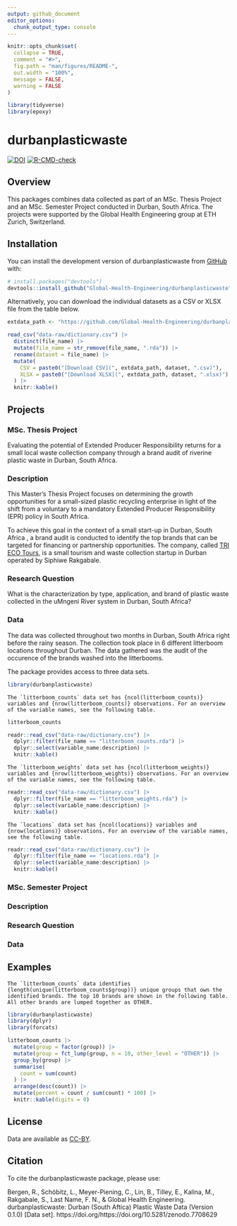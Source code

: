```yaml
---
output: github_document
editor_options: 
  chunk_output_type: console
---
```


<!-- README.md is generated from README.Rmd. Please edit that file -->

```r
knitr::opts_chunk$set(
  collapse = TRUE,
  comment = "#>",
  fig.path = "man/figures/README-",
  out.width = "100%",
  message = FALSE,
  warning = FALSE
)

library(tidyverse)
library(epoxy)
```

# durbanplasticwaste

<!-- badges: start -->
[![DOI](https://zenodo.org/badge/604573987.svg)](https://zenodo.org/badge/latestdoi/604573987)
[![R-CMD-check](https://github.com/Global-Health-Engineering/durbanplasticwaste/actions/workflows/R-CMD-check.yaml/badge.svg)](https://github.com/Global-Health-Engineering/durbanplasticwaste/actions/workflows/R-CMD-check.yaml)
<!-- badges: end -->

## Overview

This packages combines data collected as part of an MSc. Thesis Project and an 
MSc. Semester Project conducted in Durban, South Africa. The projects were 
supported by the Global Health Engineering group at ETH Zurich, Switzerland.

## Installation

You can install the development version of durbanplasticwaste 
from [GitHub](https://github.com/) with:

``` r
# install.packages("devtools")
devtools::install_github("Global-Health-Engineering/durbanplasticwaste")
```

Alternatively, you can download the individual datasets as a CSV or XLSX file 
from the table below.

```r

extdata_path <- "https://github.com/Global-Health-Engineering/durbanplasticwaste/raw/main/inst/extdata/"

read_csv("data-raw/dictionary.csv") |> 
  distinct(file_name) |> 
  mutate(file_name = str_remove(file_name, ".rda")) |> 
  rename(dataset = file_name) |> 
  mutate(
    CSV = paste0("[Download CSV](", extdata_path, dataset, ".csv)"),
    XLSX = paste0("[Download XLSX](", extdata_path, dataset, ".xlsx)")
  ) |> 
  knitr::kable()

```

## Projects

### MSc. Thesis Project

Evaluating the potential of Extended Producer Responsibility returns for a small
local waste collection company through a brand audit of riverine plastic waste 
in Durban, South Africa.

### Description

This Master's Thesis Project focuses on determining the growth 
opportunities for a small-sized plastic recycling enterprise in light 
of the shift from a voluntary to a mandatory Extended Producer
Responsibility (EPR) policy in South Africa. 

To achieve this goal in  the context of a small start-up in Durban, South Africa
, a brand audit is conducted to identify the top brands that can be targeted for 
financing or partnership opportunities. The company, called 
[TRI ECO Tours](https://triecotours.co.za/), is a small tourism and waste 
collection startup in Durban operated by Siphiwe Rakgabale.

### Research Question

What is the characterization by type, application, and brand of plastic
waste collected in the uMngeni River system in Durban, South Africa?

### Data 

The data was collected throughout two months in Durban, South Africa right 
before the rainy season. The collection took place in 6 different litterboom 
locations throughout Durban. The data gathered was the audit of the occurence 
of the brands washed into the litterbooms. 

The package provides access to three data sets.

```r
library(durbanplasticwaste)
```



```epoxy
The `litterboom_counts` data set has {ncol(litterboom_counts)} variables and {nrow(litterboom_counts)} observations. For an overview of the variable names, see the following table.  

```

```r
litterboom_counts
```


```r
readr::read_csv("data-raw/dictionary.csv") |> 
  dplyr::filter(file_name == "litterboom_counts.rda") |> 
  dplyr::select(variable_name:description) |> 
  knitr::kable()
```

```epoxy
The `litterboom_weights` data set has {ncol(litterboom_weights)} variables and {nrow(litterboom_weights)} observations. For an overview of the variable names, see the following table.  

```

```r
readr::read_csv("data-raw/dictionary.csv") |> 
  dplyr::filter(file_name == "litterboom_weights.rda") |> 
  dplyr::select(variable_name:description) |> 
  knitr::kable()

```

```epoxy
The `locations` data set has {ncol(locations)} variables and {nrow(locations)} observations. For an overview of the variable names, see the following table.  

```

```r
readr::read_csv("data-raw/dictionary.csv") |> 
  dplyr::filter(file_name == "locations.rda") |> 
  dplyr::select(variable_name:description) |> 
  knitr::kable()

```

### MSc. Semester Project

<!--# please add semester project title -->

### Description

<!--# please add a short description of the semester -->

### Research Question

<!--# please add the research questions -->

### Data

## Examples

```epoxy

The `litterboom_counts` data identifies {length(unique(litterboom_counts$group))} unique groups that own the identified brands. The top 10 brands are shown in the following table. All other brands are lumped together as OTHER. 

```

```r
library(durbanplasticwaste)
library(dplyr)
library(forcats)

litterboom_counts |> 
  mutate(group = factor(group)) |> 
  mutate(group = fct_lump(group, n = 10, other_level = "OTHER")) |> 
  group_by(group) |> 
  summarise(
    count = sum(count)
  ) |> 
  arrange(desc(count)) |> 
  mutate(percent = count / sum(count) * 100) |> 
  knitr::kable(digits = 0)

```
  
## License
    
Data are available as [CC-BY](https://github.com/Global-Health-Engineering/durbanplasticwaste/blob/main/LICENSE.md).
    
## Citation
    
To cite the durbanplasticwaste package, please use:

Bergen, R., Schöbitz, L., Meyer-Piening, C., Lin, B., Tilley, E., Kalina, M., Rakgabale, S., Last Name, F. N., & Global Health Engineering. durbanplasticwaste: Durban (South Aftica) Plastic Waste Data (Version 0.1.0) [Data set]. https://doi.org/https://doi.org/10.5281/zenodo.7708629
    

    
